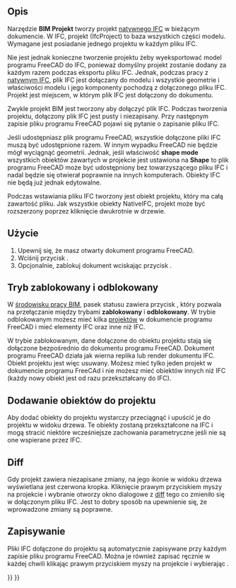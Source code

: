 <languages/>

{{Docnav/pl
|[[BIM_Sketch/pl|BIM: Szkic]]
|[[Arch_Site/pl|Teren]]
|[[BIM_Workbench/pl|środowisko pracy BIM]]
|IconL=BIM_Sketch.svg
|IconR=Arch_Site.svg
|IconC=Workbench_BIM.svg
}}

{{GuiCommand/pl
|Name=BIM Project
|Name/pl=BIM: Projekt
|MenuLocation=3D/BIM → Projekt
|Workbenches=[[BIM_Workbench/pl|BIM]]
|Shortcut=
|SeeAlso=
}}

<span id="Description"></span>
==Opis==

Narzędzie '''BIM Projekt''' tworzy projekt [[NativeIFC/pl|natywnego IFC]] w bieżącym dokumencie. W IFC, projekt (IfcProject) to baza wszystkich części modelu. Wymagane jest posiadanie jednego projektu w każdym pliku IFC.

Nie jest jednak konieczne tworzenie projektu żeby wyeksportować model programu FreeCAD do IFC, ponieważ domyślny projekt zostanie dodany za każdym razem podczas eksportu pliku IFC. Jednak, podczas pracy z [[NativeIFC/pl|natywnym IFC]], plik IFC jest dołączany do modelu i wszystkie geometrie i właściwości modelu i jego komponenty pochodzą z dołączonego pliku IFC. Projekt jest miejscem, w którym plik IFC jest dołączony do dokumentu.

Zwykle projekt BIM jest tworzony aby dołączyć plik IFC. Podczas tworzenia projektu, dołączony plik IFC jest pusty i niezapisany. Przy następnym zapisie pliku programu FreeCAD pojawi się pytanie o zapisanie pliku IFC.

Jeśli udostępniasz plik programu FreeCAD, wszystkie dołączone pliki IFC muszą być udostępnione razem. W innym wypadku FreeCAD nie będzie mógł wyciągnąć geometrii. Jednak, jeśli właściwość '''shape mode''' wszystkich obiektów zawartych w projekcie jest ustawiona na '''Shape''' to plik programu FreeCAD może być udostępniony bez towarzyszącego pliku IFC i nadal będzie się otwierał poprawnie na innych komputerach. Obiekty IFC nie będą już jednak edytowalne.

Podczas wstawiania pliku IFC tworzony jest obiekt projektu, który ma całą zawartość pliku. Jak wszystkie obiekty NativeIFC, projekt może być rozszerzony poprzez kliknięcie dwukrotnie w drzewie.

<span id="Usage"></span>
==Użycie==

# Upewnij się, że masz otwarty dokument programu FreeCAD.
# Wciśnij przycisk {{Button|[[Image:BIM_Project.svg|16px]] [[BIM_Project/pl|Projekt]]}}.
# Opcjonalnie, zablokuj dokument wciskając przycisk {{Button|[[Image:IFC.svg|16px]] [[NativeIFC/pl#Tryb_zablokowany_i_odblokowany|Blokada IFC]]}}.

<span id="Locked_and_unlocked_mode"></span>
==Tryb zablokowany i odblokowany==

W [[BIM_Workbench|środowisku pracy BIM]], pasek statusu zawiera przycisk {{Button|[[Image:IFC.svg|16px]] [[NativeIFC/pl#Tryb_zablokowany_i_odblokowany|Blokada IFC]]}}, który pozwala na przełączanie między trybami '''zablokowany''' i '''odblokowany'''. W trybie odblokowanym możesz mieć kilka [[BIM_Project/pl|projektów]] w dokumencie programu FreeCAD i mieć elementy IFC oraz inne niż IFC.

W trybie zablokowanym, dane dołączone do obiektu projektu stają się dołączone bezpośrednio do dokumentu programu FreeCAD. Dokument programu FreeCAD działa jak wierna replika lub render dokumentu IFC. Obiekt projektu jest więc usuwany. Możesz mieć tylko jeden projekt w dokumencie programu FreeCAd i nie możesz mieć obiektów innych niż IFC (każdy nowy obiekt jest od razu przekształcany do IFC).

<span id="Adding_objects_to_a_project"></span>
==Dodawanie obiektów do projektu==

Aby dodać obiekty do projektu wystarczy przeciągnąć i upuścić je do projektu w widoku drzewa. Te obiekty zostaną przekształcone na IFC i mogą stracić niektóre wcześniejsze zachowania parametryczne jeśli nie są one wspierane przez IFC.

==Diff==

Gdy projekt zawiera niezapisane zmiany, na jego ikonie w widoku drzewa wyświetlana jest czerwona kropka. Kliknięcie prawym przyciskiem myszy na projekcie i wybranie {{MenuCommand|IFC → Diff}} otworzy okno dialogowe z [https://en.wikipedia.org/wiki/Diff diff] tego co zmieniło się w dołączonym pliku IFC. Jest to dobry sposób na upewnienie się, że wprowadzone zmiany są poprawne.

<span id="Saving"></span>
==Zapisywanie==

Pliki IFC dołączone do projektu są automatycznie zapisywane przy każdym zapisie pliku programu FreeCAD. Można je również zapisać ręcznie w każdej chwili klikając prawym przyciskiem myszy na projekcie i wybierając {{MenuCommand|IFC → Zapisz}}.


{{Docnav/pl
|[[BIM_Sketch/pl|BIM: Szkic]]
|[[Arch_Site/pl|Teren]]
|[[BIM_Workbench/pl|środowisko pracy BIM]]
|IconL=BIM_Sketch.svg
|IconR=Arch_Site.svg
|IconC=Workbench_BIM.svg
}}

{{BIM_Tools_navi{{#translation:}}}}
{{Userdocnavi{{#translation:}}}}